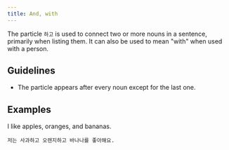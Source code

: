 ```yaml
---
title: And, with
---
```



<KoreanWord word="하고" />

The particle `하고` is used to connect two or more nouns in a sentence, primarily when listing them.
It can also be used to mean "with" when used with a person.

## Guidelines

- The particle appears after every noun except for the last one.

## Examples

I like apples, oranges, and bananas.

```
저는 사과하고 오렌지하고 바나나를 좋아해요.
```
